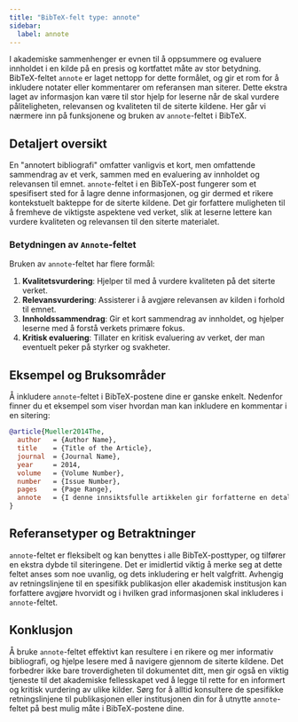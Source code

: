 ```yaml
---
title: "BibTeX-felt type: annote"
sidebar:
  label: annote
---
```



I akademiske sammenhenger er evnen til å oppsummere og evaluere innholdet i en kilde på en presis og kortfattet måte av stor betydning. BibTeX-feltet `annote` er laget nettopp for dette formålet, og gir et rom for å inkludere notater eller kommentarer om referansen man siterer. Dette ekstra laget av informasjon kan være til stor hjelp for leserne når de skal vurdere påliteligheten, relevansen og kvaliteten til de siterte kildene. Her går vi nærmere inn på funksjonene og bruken av `annote`-feltet i BibTeX.

<CiteDrive />

## Detaljert oversikt

En "annotert bibliografi" omfatter vanligvis et kort, men omfattende sammendrag av et verk, sammen med en evaluering av innholdet og relevansen til emnet. `annote`-feltet i en BibTeX-post fungerer som et spesifisert sted for å lagre denne informasjonen, og gir dermed et rikere kontekstuelt bakteppe for de siterte kildene. Det gir forfattere muligheten til å fremheve de viktigste aspektene ved verket, slik at leserne lettere kan vurdere kvaliteten og relevansen til den siterte materialet.

### Betydningen av `Annote`-feltet

Bruken av `annote`-feltet har flere formål:

1. **Kvalitetsvurdering**: Hjelper til med å vurdere kvaliteten på det siterte verket.
2. **Relevansvurdering**: Assisterer i å avgjøre relevansen av kilden i forhold til emnet.
3. **Innholdssammendrag**: Gir et kort sammendrag av innholdet, og hjelper leserne med å forstå verkets primære fokus.
4. **Kritisk evaluering**: Tillater en kritisk evaluering av verket, der man eventuelt peker på styrker og svakheter.

## Eksempel og Bruksområder

Å inkludere `annote`-feltet i BibTeX-postene dine er ganske enkelt. Nedenfor finner du et eksempel som viser hvordan man kan inkludere en kommentar i en sitering:

```bibtex
@article{Mueller2014The,
  author   = {Author Name},
  title    = {Title of the Article},
  journal  = {Journal Name},
  year     = 2014,
  volume   = {Volume Number},
  number   = {Issue Number},
  pages    = {Page Range},
  annote   = {I denne innsiktsfulle artikkelen gir forfatterne en detaljert oversikt over emnet, analyserer forskjellige dimensjoner kritisk og presenterer et velbegrunnet argument. Kilden er svært relevant for forskere som fokuserer på ...},
}
```

## Referansetyper og Betraktninger

`annote`-feltet er fleksibelt og kan benyttes i alle BibTeX-posttyper, og tilfører en ekstra dybde til siteringene. Det er imidlertid viktig å merke seg at dette feltet anses som noe uvanlig, og dets inkludering er helt valgfritt. Avhengig av retningslinjene til en spesifikk publikasjon eller akademisk institusjon kan forfattere avgjøre hvorvidt og i hvilken grad informasjonen skal inkluderes i `annote`-feltet.

## Konklusjon

Å bruke `annote`-feltet effektivt kan resultere i en rikere og mer informativ bibliografi, og hjelpe lesere med å navigere gjennom de siterte kildene. Det forbedrer ikke bare troverdigheten til dokumentet ditt, men gir også en viktig tjeneste til det akademiske fellesskapet ved å legge til rette for en informert og kritisk vurdering av ulike kilder. Sørg for å alltid konsultere de spesifikke retningslinjene til publikasjonen eller institusjonen din for å utnytte `annote`-feltet på best mulig måte i BibTeX-postene dine.
